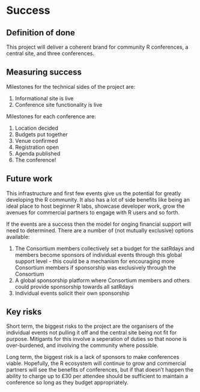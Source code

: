 # Success
<!-- 
Projects should have a definition of done that is measurable, and a thorough understanding going in of what the risks are to delivery 
-->

## Definition of done
<!-- 
What does success look like? 
-->
This project will deliver a coherent brand for community R conferences, a central site, and three conferences.

## Measuring success
<!-- 
How will we know when success is achieved, what markers can we use along the way 
-->
Milestones for the technical sides of the project are:

  1. Informational site is live
  2. Conference site functionality is live

Milestones for each conference are:
  
  1. Location decided
  2. Budgets put together
  3. Venue confirmed
  4. Registration open
  5. Agenda published
  6. The conference!
  
## Future work
<!-- 
How could this be extended / developed in the future by yourself and/or the community in general?
-->
This infrastructure and first few events give us the potential for greatly developing the R community. It also has a lot of side benefits like being an ideal place to host beginner R labs, showcase developer work, grow the avenues for commercial partners to engage with R users and so forth.

If the events are a success then the model for onging financial support will need to determined. There are a number of (not mutually exclusive) options available:

  1. The Consortium members collectively set a budget for the satRdays and members become sponsors of individual events through this global support level - this could be a mechanism for encouraging more Consortium members if sponsorship was exclusively through the Consortium
  2. A global sponsorship platform where Consortium members and others could provide sponsorship towards all satRdays
  3. Individual events solicit their own sponsorship

## Key risks
<!-- 
What sort of things could come up that can delay or break the project?

 - [ ] People
 - [ ] Processes
 - [ ] Tooling & Technology
 - [ ] Costs

-->

Short term, the biggest risks to the project are the organisers of the individual events not pulling it off and the central site being not fit for purpose. Mitigants for this involve a seperation of duties so that noone is over-burdened, and involving the community where possible.

Long term, the biggest risk is a lack of sponsors to make conferences viable.  Hopefully, the R ecosystem will continue to grow and commercial partners will see the benefits of conferences, but if that doesn't happen the ability to charge up to £30 per attendee should be sufficient to maintain a conference so long as they budget appropriately.